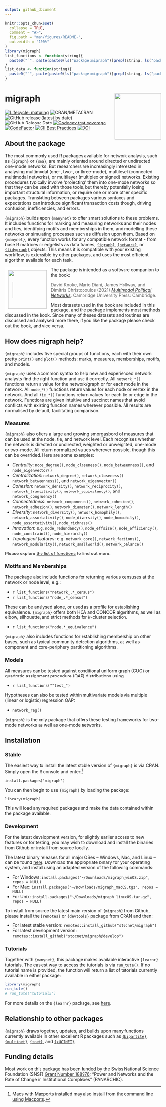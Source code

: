 ```yaml
---
output: github_document
---
```


<!-- README.md is generated from README.Rmd. Please edit that file -->

```r
knitr::opts_chunk$set(
  collapse = TRUE,
  comment = "#>",
  fig.path = "man/figures/README-",
  out.width = "100%"
)
library(migraph)
list_functions <- function(string){
  paste0("`", paste(paste0(ls("package:migraph")[grepl(string, ls("package:migraph"))], "()"), collapse = "`, `"), "`")
}
list_data <- function(string){
  paste0("`", paste(paste0(ls("package:migraph")[grepl(string, ls("package:migraph"))]), collapse = "`, `"), "`")
}
```

# migraph <img src="man/figures/logo.png" align="right" width="150"/>

<!-- badges: start -->
[![Lifecycle: maturing](https://img.shields.io/badge/lifecycle-maturing-blue.svg)](https://lifecycle.r-lib.org/articles/stages.html#maturing)
![CRAN/METACRAN](https://img.shields.io/cran/v/migraph)
![GitHub release (latest by date)](https://img.shields.io/github/v/release/stocnet/migraph)
![GitHub Release Date](https://img.shields.io/github/release-date/stocnet/migraph)
[![Codecov test coverage](https://codecov.io/gh/stocnet/migraph/branch/main/graph/badge.svg)](https://app.codecov.io/gh/stocnet/migraph?branch=main)
[![CodeFactor](https://www.codefactor.io/repository/github/stocnet/migraph/badge)](https://www.codefactor.io/repository/github/stocnet/migraph)
[![CII Best Practices](https://bestpractices.coreinfrastructure.org/projects/4559/badge)](https://bestpractices.coreinfrastructure.org/projects/4559)
[![DOI](https://zenodo.org/badge/DOI/10.5281/zenodo.7076396.svg)](https://doi.org/10.5281/zenodo.7076396)
<!-- see https://zenodo.org/record/7076396 -->
<!-- ![GitHub All Releases](https://img.shields.io/github/downloads/stocnet/migraph/total) -->
<!-- badges: end -->

## About the package

The most commonly used R packages available for network analysis,
such as `{igraph}` or `{sna}`,
are mainly oriented around directed or undirected one-mode networks.
But researchers are increasingly interested in analysing multimodal (one-, two-, or three-mode), multilevel (connected multimodal networks), or multilayer (multiplex or signed) networks.
Existing procedures typically involve 'projecting' them into one-mode networks so that they can be used with those tools,
but thereby potentially losing important structural information,
or require one or more other specific packages.
Translating between packages various syntaxes and expectations can introduce significant transaction costs though,
driving confusion, inefficiencies, and errors.

`{migraph}` builds upon `{manynet}` to offer smart solutions to these problems.
It includes functions for marking and measuring networks and their nodes and ties,
identifying motifs and memberships in them, 
and modelling these networks or simulating processes such as diffusion upon them.
Based on `{manynet}`, every function works for any compatible network format
- from base R matrices or edgelists as data frames, 
[`{igraph}`](https://igraph.org/r/),
[`{network}`](https://statnet.org), or 
[`{tidygraph}`](https://tidygraph.data-imaginist.com/index.html) objects.
This means it is compatible with your existing workflow, 
is extensible by other packages, 
and uses the most efficient algorithm available for each task.

<img style="border:10px solid white;" src="https://jameshollway.com/media/9781108833509pvs01.jpg" align="left" width="125"/>

The package is intended as a software companion to the book:

> David Knoke, Mario Diani, James Hollway, and Dimitris Christopoulos (2021) [*Multimodal Political Networks*](https://www.cambridge.org/core/books/multimodal-political-networks/43EE8C192A1B0DCD65B4D9B9A7842128).
Cambridge University Press: Cambridge.

Most datasets used in the book are included in this package,
and the package implements most methods discussed in the book.
Since many of theses datasets and routines are discussed and analysed more there,
if you like the package please check out the book, and vice versa.

## How does migraph help?

`{migraph}` includes five special groups of functions, 
each with their own pretty `print()` and `plot()` methods:
marks, measures, memberships, motifs, and models.

`{migraph}` uses a common syntax to help new and experienced network analysts
find the right function and use it correctly.
All `network_*()` functions return a value for the network/graph or for each mode in the network.
All `node_*()` functions return values for each node or vertex in the network.
And all `tie_*()` functions return values for each tie or edge in the network.
Functions are given intuitive and succinct names that avoid conflicts 
with existing function names wherever possible.
All results are normalised by default, facilitating comparison.

### Measures

`{migraph}` also offers a large and growing smorgasbord of measures that
can be used at the node, tie, and network level.
Each recognises whether the network is directed or undirected,
weighted or unweighted, one-mode or two-mode.
All return normalized values wherever possible,
though this can be overrided.
Here are some examples:

- _Centrality_: `node_degree()`, `node_closeness()`, `node_betweenness()`, and `node_eigenvector()`
- _Centralization_: `network_degree()`, `network_closeness()`, `network_betweenness()`, and `network_eigenvector()`
- _Cohesion_: `network_density()`, `network_reciprocity()`, `network_transitivity()`, `network_equivalency()`, and `network_congruency()`
- _Connectedness_: `network_components()`, `network_cohesion()`, `network_adhesion()`, `network_diameter()`, `network_length()`
- _Diversity_: `network_diversity()`, `network_homophily()`, `network_assortativity()`,
 `node_diversity()`, `node_homophily()`, `node_assortativity()`, `node_richness()`
- _Innovation_: e.g. `node_redundancy()`, `node_effsize()`, `node_efficiency()`, `node_constraint()`, `node_hierarchy()`
- _Topological features_: e.g. `network_core()`, `network_factions()`, `network_modularity()`, `network_smallworld()`, `network_balance()`

Please explore [the list of functions](https://stocnet.github.io/migraph/reference/index.html) to find out more.

### Motifs and Memberships

The package also include functions for returning various censuses
at the network or node level, e.g.:

- `r list_functions("network_.*_census")`
- `r list_functions("node_.*_census")`

These can be analysed alone, or used as a profile for establishing equivalence.
`{migraph}` offers both HCA and CONCOR algorithms,
as well as elbow, silhouette, and strict methods for _k_-cluster selection.

- `r list_functions("node.*_equivalence")`

`{migraph}` also includes functions for establishing membership on other bases,
such as typical community detection algorithms, 
as well as component and core-periphery partitioning algorithms.

### Models

All measures can be tested against conditional uniform graph (CUG)
or quadratic assignment procedure (QAP) distributions using:

- `r list_functions("^test_")`

Hypotheses can also be tested within multivariate models
via multiple (linear or logistic) regression QAP:

- `network_reg()`

`{migraph}` is the only package that offers these testing frameworks 
for two-mode networks as well as one-mode networks.

## Installation

### Stable

The easiest way to install the latest stable version of `{migraph}` is via CRAN.
Simply open the R console and enter:^[Macs with Macports installed may also install from the command line [using Macports](https://ports.macports.org/port/R-migraph/).]

`install.packages('migraph')`

You can then begin to use `{migraph}` by loading the package:

`library(migraph)`

This will load any required packages and make the data contained within the package available.

### Development

For the latest development version, 
for slightly earlier access to new features or for testing,
you may wish to download and install the binaries from Github
or install from source locally.

The latest binary releases for all major OSes -- Windows, Mac, and Linux -- 
can be found [here](https://github.com/stocnet/migraph/releases/latest).
Download the appropriate binary for your operating system,
and install using an adapted version of the following commands:

- For Windows: `install.packages("~/Downloads/migraph_winOS.zip", repos = NULL)`
- For Mac: `install.packages("~/Downloads/migraph_macOS.tgz", repos = NULL)`
- For Unix: `install.packages("~/Downloads/migraph_linuxOS.tar.gz", repos = NULL)`

To install from source the latest main version of `{migraph}` from Github, 
please install the `{remotes}` or `{devtools}` package from CRAN and then:

- For latest stable version: 
`remotes::install_github("stocnet/migraph")`
- For latest development version: 
`remotes::install_github("stocnet/migraph@develop")`

### Tutorials

Together with `{manynet}`, this package makes available interactive `{learnr}` tutorials.
The easiest way to access the tutorials is via `run_tute()`.
If no tutorial name is provided, the function will return a list of tutorials
currently available in either package:

```r
library(migraph)
run_tute()
# run_tute("tutorial5")
```

For more details on the `{learnr}` package, see [here](https://rstudio.github.io/learnr/).

## Relationship to other packages

`{migraph}` draws together, updates, and builds upon many functions currently available in
other excellent R packages such as 
[`{bipartite}`](https://github.com/biometry/bipartite), 
[`{multinet}`](https://CRAN.R-project.org/package=multinet), 
[`{tnet}`](https://toreopsahl.com/tnet/),
and [`{xUCINET}`](https://sites.google.com/view/asnr-2022/xucinet?authuser=0).

## Funding details

Most work on this package has been funded by the Swiss National Science Foundation (SNSF)
[Grant Number 188976](https://data.snf.ch/grants/grant/188976): 
"Power and Networks and the Rate of Change in Institutional Complexes" (PANARCHIC).
